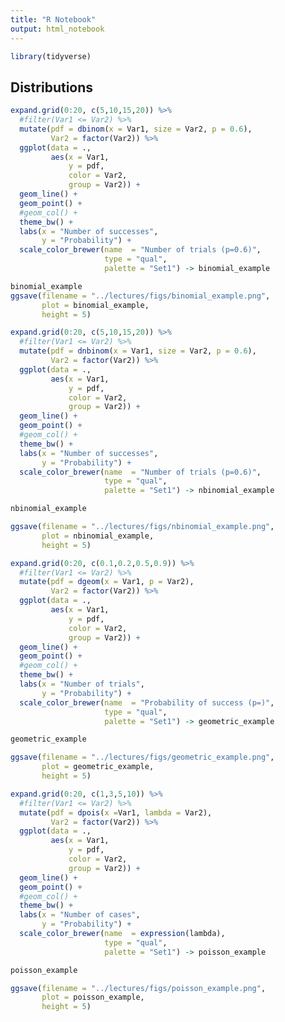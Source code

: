 ```yaml
---
title: "R Notebook"
output: html_notebook
---
```



```r
library(tidyverse)
```

## Distributions

```r
expand.grid(0:20, c(5,10,15,20)) %>%
  #filter(Var1 <= Var2) %>%
  mutate(pdf = dbinom(x = Var1, size = Var2, p = 0.6),
         Var2 = factor(Var2)) %>%
  ggplot(data = .,
         aes(x = Var1, 
             y = pdf,
             color = Var2,
             group = Var2)) +
  geom_line() +
  geom_point() +
  #geom_col() +
  theme_bw() + 
  labs(x = "Number of successes",
       y = "Probability") +
  scale_color_brewer(name  = "Number of trials (p=0.6)",
                     type = "qual",
                     palette = "Set1") -> binomial_example

binomial_example
ggsave(filename = "../lectures/figs/binomial_example.png", 
       plot = binomial_example,
       height = 5)
```

```r
expand.grid(0:20, c(5,10,15,20)) %>%
  #filter(Var1 <= Var2) %>%
  mutate(pdf = dnbinom(x = Var1, size = Var2, p = 0.6),
         Var2 = factor(Var2)) %>%
  ggplot(data = .,
         aes(x = Var1, 
             y = pdf,
             color = Var2,
             group = Var2)) +
  geom_line() +
  geom_point() +
  #geom_col() +
  theme_bw() + 
  labs(x = "Number of successes",
       y = "Probability") +
  scale_color_brewer(name  = "Number of trials (p=0.6)",
                     type = "qual",
                     palette = "Set1") -> nbinomial_example

nbinomial_example

ggsave(filename = "../lectures/figs/nbinomial_example.png", 
       plot = nbinomial_example,
       height = 5)
```

```r
expand.grid(0:20, c(0.1,0.2,0.5,0.9)) %>%
  #filter(Var1 <= Var2) %>%
  mutate(pdf = dgeom(x = Var1, p = Var2),
         Var2 = factor(Var2)) %>%
  ggplot(data = .,
         aes(x = Var1, 
             y = pdf,
             color = Var2,
             group = Var2)) +
  geom_line() +
  geom_point() +
  #geom_col() +
  theme_bw() + 
  labs(x = "Number of trials",
       y = "Probability") +
  scale_color_brewer(name  = "Probability of success (p=)",
                     type = "qual",
                     palette = "Set1") -> geometric_example

geometric_example

ggsave(filename = "../lectures/figs/geometric_example.png", 
       plot = geometric_example,
       height = 5)

```

```r
expand.grid(0:20, c(1,3,5,10)) %>%
  #filter(Var1 <= Var2) %>%
  mutate(pdf = dpois(x =Var1, lambda = Var2),
         Var2 = factor(Var2)) %>%
  ggplot(data = .,
         aes(x = Var1, 
             y = pdf,
             color = Var2,
             group = Var2)) +
  geom_line() +
  geom_point() +
  #geom_col() +
  theme_bw() + 
  labs(x = "Number of cases",
       y = "Probability") +
  scale_color_brewer(name  = expression(lambda),
                     type = "qual",
                     palette = "Set1") -> poisson_example

poisson_example

ggsave(filename = "../lectures/figs/poisson_example.png", 
       plot = poisson_example,
       height = 5)

```


```r

```

